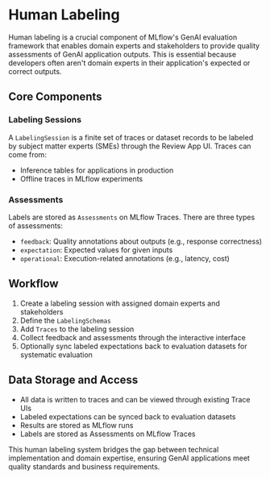 # Human Labeling

Human labeling is a crucial component of MLflow's GenAI evaluation framework that enables domain experts and stakeholders to provide quality assessments of GenAI application outputs. This is essential because developers often aren't domain experts in their application's expected or correct outputs.

## Core Components

### Labeling Sessions
A `LabelingSession` is a finite set of traces or dataset records to be labeled by subject matter experts (SMEs) through the Review App UI. Traces can come from:
- Inference tables for applications in production
- Offline traces in MLflow experiments

### Assessments
Labels are stored as `Assessments` on MLflow Traces. There are three types of assessments:
- `feedback`: Quality annotations about outputs (e.g., response correctness)
- `expectation`: Expected values for given inputs
- `operational`: Execution-related annotations (e.g., latency, cost)

## Workflow

1. Create a labeling session with assigned domain experts and stakeholders
2. Define the `LabelingSchemas`
3. Add `Traces` to the labeling session
4. Collect feedback and assessments through the interactive interface
5. Optionally sync labeled expectations back to evaluation datasets for systematic evaluation

## Data Storage and Access

- All data is written to traces and can be viewed through existing Trace UIs
- Labeled expectations can be synced back to evaluation datasets
- Results are stored as MLflow runs
- Labels are stored as Assessments on MLflow Traces

This human labeling system bridges the gap between technical implementation and domain expertise, ensuring GenAI applications meet quality standards and business requirements.



